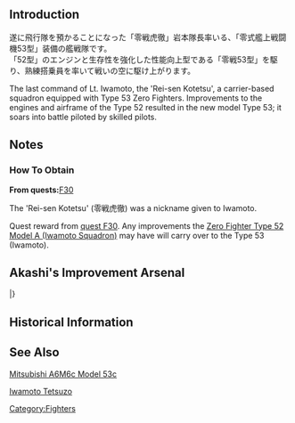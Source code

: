 {{Template:Equipmentinfo
|name = Type 53 Zero Fighter (Iwamoto Squadron)
|id = 157
|japanesename = 零式艦戦53型(岩本隊)
|icon = {{GreenPlane}}
|type = Carrier-Based Fighter
|effect = {{AA}}+12, {{Evasion}}+4, {{LOS}}+3, {{Hit}}+2
|radius = 6
|scrap = {{Fuel}}1, {{Ammo}}2, {{Bauxite}}5
|image = <gallery type="slideshow" widths="360px" position="center" hideaddbutton="true">
Equipment157-1.png
Equipment157-2.png
Equipment157-3.png
Equipment157-4.png
</gallery>
|LC = lime
|CVL = lime
|CV = lime
|CVB = lime}}

==Introduction==
遂に飛行隊を預かることになった「零戦虎徹」岩本隊長率いる、「零式艦上戦闘機53型」装備の艦戦隊です。<br>
「52型」のエンジンと生存性を強化した性能向上型である「零戦53型」を駆り、熟練搭乗員を率いて戦いの空に駆け上がります。

The last command of Lt. Iwamoto, the 'Rei-sen Kotetsu', a carrier-based squadron equipped with Type 53 Zero Fighters.
Improvements to the engines and airframe of the Type 52 resulted in the new model Type 53; it soars into battle piloted by skilled pilots.

==Notes==
<div class="mw-collapsible"><h3>How To Obtain</h3>
<div class="mw-collapsible-content">
'''From quests: '''[[Quests#F30|F30]]

</div></div>


The 'Rei-sen Kotetsu' (零戦虎徹) was a nickname given to Iwamoto.

Quest reward from [[Quests#F30|quest F30]].  Any improvements the [[Zero Fighter Type 52 Model A (Iwamoto Squadron)]] may have will carry over to the Type 53 (Iwamoto).

== Akashi's Improvement Arsenal ==

{{AkashiWorkshop}}
{{AkashiWorkshopLine
| Name = {{PAGENAME}}
| ItemType = GreenPlane
| Fuel = 120
| Ammo = 120
| Steel = 0
| Baux = 280
|Mats0-5 = 4/6
|Mats6-9 = 5/9
|Mats10 = -
|Screws0-5 = 3/5
|Screws6-9 = 4/6
|Screws10 = -
|EquipConsume0-5 = 2x{{GreenPlane|Zero Fighter Type 52}}
|EquipConsume6-9 = 3x{{GreenPlane|Zero Fighter Type 52}}
|EquipConsume10 = -
| Fri = Z
| Sat = Z
| 2ndShip = [[Zuikaku]]
}}
|}

== Historical Information ==

==See Also==
[[wikipedia:Mitsubishi_A6M_Zero#A6M6c_Type_0_Model_53c|Mitsubishi A6M6c Model 53c]]

[[wikipedia:Tetsuz%C5%8D_Iwamoto|Iwamoto Tetsuzo]]
{{Equipmentlist}}
[[Category:Fighters]]